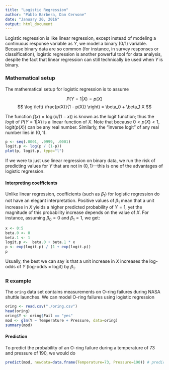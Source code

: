 ```yaml
---
title: "Logistic Regression"
author: "Pablo Barbera, Dan Cervone"
date: "January 20, 2016"
output: html_document
---
```


Logistic regression is like linear regression, except instead of modeling a continuous response variable as $Y$, we model a binary (0/1) variable. Because binary data are so common (for instance, in survey responses or classification), logistic regression is another powerful tool for data analysis, despite the fact that linear regression can still technically be used when $Y$ is binary.

### Mathematical setup

The mathematical setup for logistic regression is to assume

$$ P(Y = 1 | X) = p(X)$$
$$ \log \left( \frac{p(X)}{1 - p(X)} \right) = \beta_0 + \beta_1 X $$

The function $f(x) = \log(x / (1-x))$ is known as the logit function; thus the *logit* of $P(Y = 1 | X)$ is a linear function of $X$. Note that because $0 < p(X) < 1$, $\text{logit}(p(X))$ can be any real number. Similarly, the "inverse logit" of any real number lies in $(0, 1)$.

```r
p <- seq(.0001, .9999, .0001)
logit.p <- log(p / (1-p))
plot(p, logit.p, type="l")
```

If we were to just use linear regression on binary data, we run the risk of predicting values for $Y$ that are not in $(0, 1)$---this is one of the advantages of logistic regression.

#### Interpreting coefficients

Unlike linear regression, coefficients (such as $\beta_1$) for logistic regression do not have an elegant interpretation. Positive values of $\beta_1$ mean that a unit increase in $X$ yields a higher predicted probability of $Y = 1$, yet the magnitude of this probability increase depends on the value of $X$. For instance, assuming $\beta_0 = 0$ and $\beta_1 = 1$, we get:

```r
x <- 0:5
beta.0 <- 0
beta.1 <- 1
logit.p <-  beta.0 + beta.1 * x
p <- exp(logit.p) / (1 + exp(logit.p))
p
```

Usually, the best we can say is that a unit increase in $X$ increases the log-odds of $Y$ (log-odds = logit) by $\beta_1$.

### R example

The `oring` data set contains measurements on O-ring failures during NASA shuttle launches. We can model O-ring failures using logistic regression

```r
oring <- read.csv("./oring.csv")
head(oring)
oring$Y <- oring$Fail == "yes"
mod <- glm(Y ~ Temperature + Pressure, data=oring)
summary(mod)
```

#### Prediction

To predict the probability of an O-ring failure during a temperature of 73 and pressure of 190, we would do

```r
predict(mod, newdata=data.frame(Temperature=73, Pressure=190)) # predicted probability
```